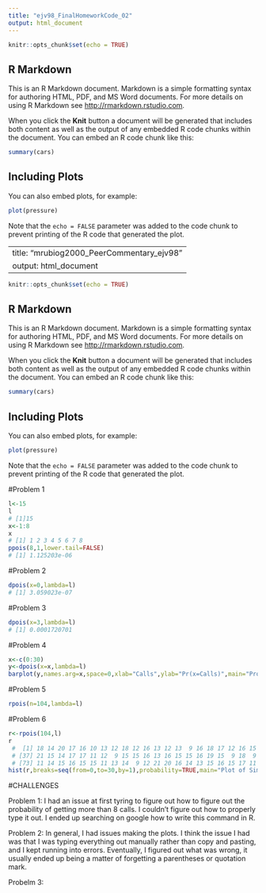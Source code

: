 ```yaml
---
title: "ejv98_FinalHomeworkCode_02"
output: html_document
---
```


```r
knitr::opts_chunk$set(echo = TRUE)
```

## R Markdown

This is an R Markdown document. Markdown is a simple formatting syntax for authoring HTML, PDF, and MS Word documents. For more details on using R Markdown see <http://rmarkdown.rstudio.com>.

When you click the **Knit** button a document will be generated that includes both content as well as the output of any embedded R code chunks within the document. You can embed an R code chunk like this:

```r
summary(cars)
```

## Including Plots

You can also embed plots, for example:

```r
plot(pressure)
```

Note that the `echo = FALSE` parameter was added to the code chunk to prevent printing of the R code that generated the plot.

---
title: "mrubiog2000_PeerCommentary_ejv98"
output: html_document
---

```r
knitr::opts_chunk$set(echo = TRUE)
```

## R Markdown

This is an R Markdown document. Markdown is a simple formatting syntax for authoring HTML, PDF, and MS Word documents. For more details on using R Markdown see <http://rmarkdown.rstudio.com>.

When you click the **Knit** button a document will be generated that includes both content as well as the output of any embedded R code chunks within the document. You can embed an R code chunk like this:

```r
summary(cars)
```

## Including Plots

You can also embed plots, for example:

```r
plot(pressure)
```

Note that the `echo = FALSE` parameter was added to the code chunk to prevent printing of the R code that generated the plot.

#Problem 1

```r
l<-15
l
# [1]15
x<-1:8
x
# [1] 1 2 3 4 5 6 7 8
ppois(8,1,lower.tail=FALSE)
# [1] 1.125203e-06

```

#Problem 2

```r
dpois(x=0,lambda=l) 
# [1] 3.059023e-07
```

#Problem 3

```r
dpois(x=3,lambda=l)
# [1] 0.0001720701
```

#Problem 4

```r
x<-c(0:30)
y<-dpois(x=x,lambda=l)
barplot(y,names.arg=x,space=0,xlab="Calls",ylab="Pr(x=Calls)",main="Probability of Mass Function")
```

#Problem 5

```r
rpois(n=104,lambda=l)
```

#Problem 6

```r
r<-rpois(104,l)
r
 #  [1] 18 14 20 17 16 10 13 12 18 12 16 13 12 13  9 16 18 17 12 16 15 20 13 15 11 21 21 10 21 21 11 11 21 20 14 14
 # [37] 21 15 14 17 17 11 12  9 15 15 16 13 16 15 15 16 19 15  9 18  9  9 17 21 12 14 11 15 13 19 17 10 15 12 10 16
 # [73] 11 14 15 16 15 15 11 13 14  9 12 21 20 16 14 13 15 16 15 17 11 15 19  9 23 19 13  8 24 19 24 14
hist(r,breaks=seq(from=0,to=30,by=1),probability=TRUE,main="Plot of Simulated Results",xlab="Calls",ylab="Pr(x=Calls)",xlim=c(0,30))
```

#CHALLENGES

Problem 1: I had an issue at first tyring to figure out how to figure out the probability of getting more than 8 calls. I couldn't figure out how to properly type it out. I ended up searching on google how to write this command in R. 

Problem 2: In general, I had issues making the plots. I think the issue I had was that I was typing everything out manually rather than copy and pasting, and I kept running into errors. Eventually, I figured out what was wrong, it usually ended up being a matter of forgetting a parentheses or quotation mark. 

Probelm 3: 